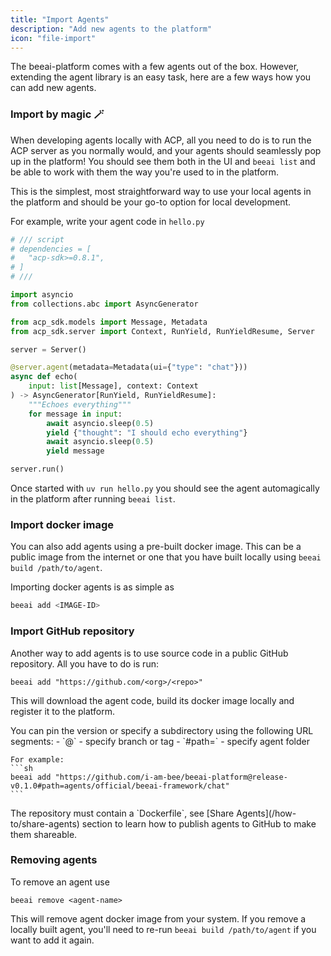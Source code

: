 ```yaml
---
title: "Import Agents"
description: "Add new agents to the platform"
icon: "file-import"
---
```


The beeai-platform comes with a few agents out of the box. However, extending the agent library is an easy task,
here are a few ways how you can add new agents.


### Import by magic 🪄
When developing agents locally with ACP, all you need to do is to run the ACP server as you normally would, and your
agents should seamlessly pop up in the platform! You should see them both in the UI and `beeai list` and be able to
work with them the way you're used to in the platform.

This is the simplest, most straightforward way to use your local agents in the platform and should be your go-to option
for local development.

For example, write your agent code in `hello.py`

```python hello.py
# /// script
# dependencies = [
#   "acp-sdk>=0.8.1",
# ]
# ///

import asyncio
from collections.abc import AsyncGenerator

from acp_sdk.models import Message, Metadata
from acp_sdk.server import Context, RunYield, RunYieldResume, Server

server = Server()

@server.agent(metadata=Metadata(ui={"type": "chat"}))
async def echo(
    input: list[Message], context: Context
) -> AsyncGenerator[RunYield, RunYieldResume]:
    """Echoes everything"""
    for message in input:
        await asyncio.sleep(0.5)
        yield {"thought": "I should echo everything"}
        await asyncio.sleep(0.5)
        yield message

server.run()
```

Once started with `uv run hello.py` you should see the agent automagically in the platform after running `beeai list`.

### Import docker image
You can also add agents using a pre-built docker image. This can be a public image from the internet or one that you
have built locally using `beeai build /path/to/agent`.

Importing docker agents is as simple as
```sh
beeai add <IMAGE-ID>
```


### Import GitHub repository
Another way to add agents is to use source code in a public GitHub repository. All you have to do is run:
```
beeai add "https://github.com/<org>/<repo>"
```
This will download the agent code, build its docker image locally and register it to the platform.

<Tip>
    You can pin the version or specify a subdirectory using the following URL segments:
    - `@<version>` - specify branch or tag
    - `#path=</sub/directory>` - specify agent folder

    For example:
    ```sh
    beeai add "https://github.com/i-am-bee/beeai-platform@release-v0.1.0#path=agents/official/beeai-framework/chat"
    ```
</Tip>

<Warning>
    The repository must contain a `Dockerfile`, see [Share Agents](/how-to/share-agents) section to learn how to publish
    agents to GitHub to make them shareable.
</Warning>


### Removing agents

To remove an agent use
```
beeai remove <agent-name>
```
This will remove agent docker image from your system. If you remove a locally built agent, you'll need to re-run
`beeai build /path/to/agent` if you want to add it again.
